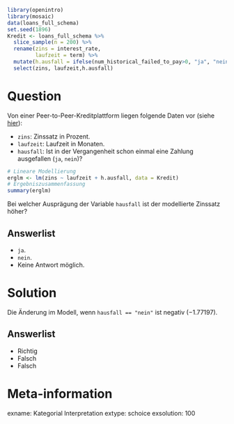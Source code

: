 ```r
library(openintro)
library(mosaic)
data(loans_full_schema)
set.seed(1896)
Kredit <- loans_full_schema %>%
  slice_sample(n = 200) %>%
  rename(zins = interest_rate,
         laufzeit = term) %>%
  mutate(h.ausfall = ifelse(num_historical_failed_to_pay>0, "ja", "nein")) %>%
  select(zins, laufzeit,h.ausfall)

```

Question
========

Von einer Peer-to-Peer-Kreditplattform liegen folgende Daten vor (siehe [hier](https://openintrostat.github.io/openintro/reference/loans_full_schema.html)):

- `zins`: Zinssatz in Prozent.
- `laufzeit`: Laufzeit in Monaten.
- `hausfall`: Ist in der Vergangenheit schon einmal eine Zahlung ausgefallen (`ja`, `nein`)?

```r
# Lineare Modellierung
erglm <- lm(zins ~ laufzeit + h.ausfall, data = Kredit)
# Ergebniszusammenfassung
summary(erglm)
```

Bei welcher Ausprägung der Variable `hausfall` ist der modellierte Zinssatz höher?

Answerlist
----------
* `ja`.
* `nein`.
* Keine Antwort möglich.


Solution
========

Die Änderung im Modell, wenn `hausfall == "nein"` ist negativ ($-1.77197$).

Answerlist
----------

* Richtig
* Falsch
* Falsch

Meta-information
================
exname: Kategorial Interpretation
extype: schoice
exsolution: 100